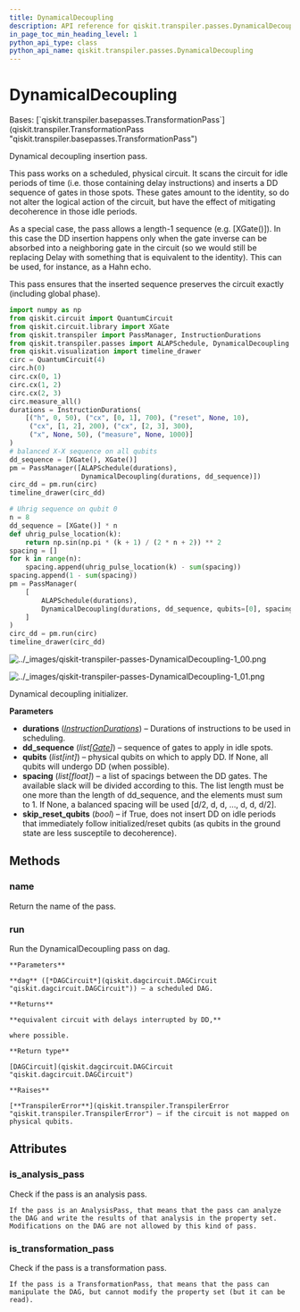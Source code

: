 ```yaml
---
title: DynamicalDecoupling
description: API reference for qiskit.transpiler.passes.DynamicalDecoupling
in_page_toc_min_heading_level: 1
python_api_type: class
python_api_name: qiskit.transpiler.passes.DynamicalDecoupling
---
```


# DynamicalDecoupling

<Class id="qiskit.transpiler.passes.DynamicalDecoupling" isDedicatedPage={true} github="https://github.com/qiskit/qiskit/tree/stable/0.23/qiskit/transpiler/passes/scheduling/dynamical_decoupling.py" signature="DynamicalDecoupling(*args, **kwargs)">
  Bases: [`qiskit.transpiler.basepasses.TransformationPass`](qiskit.transpiler.TransformationPass "qiskit.transpiler.basepasses.TransformationPass")

  Dynamical decoupling insertion pass.

  This pass works on a scheduled, physical circuit. It scans the circuit for idle periods of time (i.e. those containing delay instructions) and inserts a DD sequence of gates in those spots. These gates amount to the identity, so do not alter the logical action of the circuit, but have the effect of mitigating decoherence in those idle periods.

  As a special case, the pass allows a length-1 sequence (e.g. \[XGate()]). In this case the DD insertion happens only when the gate inverse can be absorbed into a neighboring gate in the circuit (so we would still be replacing Delay with something that is equivalent to the identity). This can be used, for instance, as a Hahn echo.

  This pass ensures that the inserted sequence preserves the circuit exactly (including global phase).

  ```python
  import numpy as np
  from qiskit.circuit import QuantumCircuit
  from qiskit.circuit.library import XGate
  from qiskit.transpiler import PassManager, InstructionDurations
  from qiskit.transpiler.passes import ALAPSchedule, DynamicalDecoupling
  from qiskit.visualization import timeline_drawer
  circ = QuantumCircuit(4)
  circ.h(0)
  circ.cx(0, 1)
  circ.cx(1, 2)
  circ.cx(2, 3)
  circ.measure_all()
  durations = InstructionDurations(
      [("h", 0, 50), ("cx", [0, 1], 700), ("reset", None, 10),
       ("cx", [1, 2], 200), ("cx", [2, 3], 300),
       ("x", None, 50), ("measure", None, 1000)]
  )
  # balanced X-X sequence on all qubits
  dd_sequence = [XGate(), XGate()]
  pm = PassManager([ALAPSchedule(durations),
                    DynamicalDecoupling(durations, dd_sequence)])
  circ_dd = pm.run(circ)
  timeline_drawer(circ_dd)

  # Uhrig sequence on qubit 0
  n = 8
  dd_sequence = [XGate()] * n
  def uhrig_pulse_location(k):
      return np.sin(np.pi * (k + 1) / (2 * n + 2)) ** 2
  spacing = []
  for k in range(n):
      spacing.append(uhrig_pulse_location(k) - sum(spacing))
  spacing.append(1 - sum(spacing))
  pm = PassManager(
      [
          ALAPSchedule(durations),
          DynamicalDecoupling(durations, dd_sequence, qubits=[0], spacing=spacing),
      ]
  )
  circ_dd = pm.run(circ)
  timeline_drawer(circ_dd)
  ```

  ![../\_images/qiskit-transpiler-passes-DynamicalDecoupling-1\_00.png](/images/api/qiskit/0.41/qiskit-transpiler-passes-DynamicalDecoupling-1_00.png)

  ![../\_images/qiskit-transpiler-passes-DynamicalDecoupling-1\_01.png](/images/api/qiskit/0.41/qiskit-transpiler-passes-DynamicalDecoupling-1_01.png)

  Dynamical decoupling initializer.

  **Parameters**

  *   **durations** ([*InstructionDurations*](qiskit.transpiler.InstructionDurations "qiskit.transpiler.InstructionDurations")) – Durations of instructions to be used in scheduling.
  *   **dd\_sequence** (*list\[*[*Gate*](qiskit.circuit.Gate "qiskit.circuit.Gate")*]*) – sequence of gates to apply in idle spots.
  *   **qubits** (*list\[int]*) – physical qubits on which to apply DD. If None, all qubits will undergo DD (when possible).
  *   **spacing** (*list\[float]*) – a list of spacings between the DD gates. The available slack will be divided according to this. The list length must be one more than the length of dd\_sequence, and the elements must sum to 1. If None, a balanced spacing will be used \[d/2, d, d, …, d, d, d/2].
  *   **skip\_reset\_qubits** (*bool*) – if True, does not insert DD on idle periods that immediately follow initialized/reset qubits (as qubits in the ground state are less susceptile to decoherence).

  ## Methods

  ### name

  <Function id="qiskit.transpiler.passes.DynamicalDecoupling.name" name="name" signature="DynamicalDecoupling.name()">
    Return the name of the pass.
  </Function>

  ### run

  <Function id="qiskit.transpiler.passes.DynamicalDecoupling.run" name="run" signature="DynamicalDecoupling.run(dag)">
    Run the DynamicalDecoupling pass on dag.

    **Parameters**

    **dag** ([*DAGCircuit*](qiskit.dagcircuit.DAGCircuit "qiskit.dagcircuit.DAGCircuit")) – a scheduled DAG.

    **Returns**

    **equivalent circuit with delays interrupted by DD,**

    where possible.

    **Return type**

    [DAGCircuit](qiskit.dagcircuit.DAGCircuit "qiskit.dagcircuit.DAGCircuit")

    **Raises**

    [**TranspilerError**](qiskit.transpiler.TranspilerError "qiskit.transpiler.TranspilerError") – if the circuit is not mapped on physical qubits.
  </Function>

  ## Attributes

  ### is\_analysis\_pass

  <Attribute id="qiskit.transpiler.passes.DynamicalDecoupling.is_analysis_pass" name="is_analysis_pass">
    Check if the pass is an analysis pass.

    If the pass is an AnalysisPass, that means that the pass can analyze the DAG and write the results of that analysis in the property set. Modifications on the DAG are not allowed by this kind of pass.
  </Attribute>

  ### is\_transformation\_pass

  <Attribute id="qiskit.transpiler.passes.DynamicalDecoupling.is_transformation_pass" name="is_transformation_pass">
    Check if the pass is a transformation pass.

    If the pass is a TransformationPass, that means that the pass can manipulate the DAG, but cannot modify the property set (but it can be read).
  </Attribute>
</Class>

